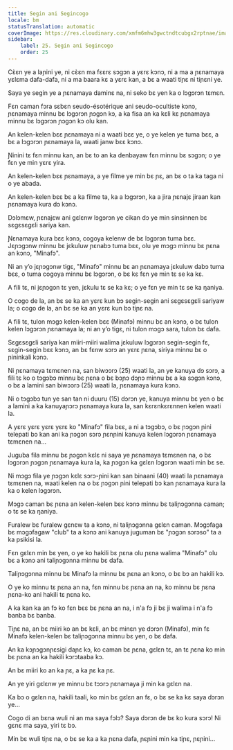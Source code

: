 ```yaml
---
title: Segin ani Segincogo
locale: bm
statusTranslation: automatic
coverImage: https://res.cloudinary.com/xmfm6mhw3gwctndtcubgx2rptnae/image/upload/v1740468922/small_cover_tratado_de_psicologia_revolucionaria_a4c0dca4e0.webp
sidebar:
    label: 25. Segin ani Segincogo
    order: 25
---
```

Cɛ̀ɛn ye a laɲini ye, ni cɛ̀ɛn ma fɛɛrɛ sɔgɔn a yɛrɛ kɔnɔ, ni a ma a ɲɛnamaya yɛlɛma dafa-dafa, ni a ma baara kɛ a yɛrɛ kan, a bɛ a waati tiɲɛ ni tiɲɛni ye.

Saya ye segin ye a ɲɛnamaya daminɛ na, ni seko bɛ yen ka o lɔgɔrɔn tɛmɛn.

Fɛn caman fɔra sɛbɛn seudo-ésotérique ani seudo-ocultiste kɔnɔ, ɲɛnamaya minnu bɛ lɔgɔrɔn ɲɔgɔn kɔ, a ka fisa an ka kɛli kɛ ɲɛnamaya minnu bɛ lɔgɔrɔn ɲɔgɔn kɔ olu kan.

An kelen-kelen bɛɛ ɲɛnamaya ni a waati bɛɛ ye, o ye kelen ye tuma bɛɛ, a bɛ a lɔgɔrɔn ɲɛnamaya la, waati janw bɛɛ kɔnɔ.

Ɲinini tɛ fɛn minnu kan, an bɛ to an ka denbayaw fɛn minnu bɛ sɔgɔn; o ye fɛn ye min yɛrɛ yira.

An kelen-kelen bɛɛ ɲɛnamaya, a ye filme ye min bɛ ɲɛ, an bɛ o ta ka taga ni o ye abada.

An kelen-kelen bɛɛ bɛ a ka filme ta, ka a lɔgɔrɔn, ka a jira ɲɛnajɛ jiraan kan ɲɛnamaya kura dɔ kɔnɔ.

Dɔlɔmɛw, ɲɛnajɛw ani gɛlɛnw lɔgɔrɔn ye cikan dɔ ye min sinsinnen bɛ sɛgɛsɛgɛli sariya kan.

Ɲɛnamaya kura bɛɛ kɔnɔ, cogoya kelenw de bɛ lɔgɔrɔn tuma bɛɛ. Jɛɲɔgɔnw minnu bɛ jɛkuluw ɲɛnabɔ tuma bɛɛ, olu ye mɔgɔ minnu bɛ ɲɛna an kɔnɔ, "Minafɔ".

Ni an y’o jɛɲɔgɔnw tigɛ, "Minafɔ" minnu bɛ an ɲɛnamaya jɛkuluw dabɔ tuma bɛɛ, o tuma cogoya minnu bɛ lɔgɔrɔn, o bɛ kɛ fɛn ye min tɛ se ka kɛ.

A fili tɛ, ni jɛɲɔgɔn tɛ yen, jɛkulu tɛ se ka kɛ; o ye fɛn ye min tɛ se ka ŋaniya.

O cogo de la, an bɛ se ka an yɛrɛ kun bɔ segin-segin ani sɛgɛsɛgɛli sariyaw la; o cogo de la, an bɛ se ka an yɛrɛ kun bɔ tiɲɛ na.

A fili tɛ, tulon mɔgɔ kelen-kelen bɛɛ (Minafɔ) minnu bɛ an kɔnɔ, o bɛ tulon kelen lɔgɔrɔn ɲɛnamaya la; ni an y’o tigɛ, ni tulon mɔgɔ sara, tulon bɛ dafa.

Sɛgɛsɛgɛli sariya kan miiri-miiri walima jɛkuluw lɔgɔrɔn segin-segin fɛ, sɛgin-segin bɛɛ kɔnɔ, an bɛ fɛnw sɔrɔ an yɛrɛ ɲɛna, siriya minnu bɛ o ɲininkali kɔnɔ.

Ni ɲɛnamaya tɛmɛnen na, san biwɔɔrɔ (25) waati la, an ye kanuya dɔ sɔrɔ, a fili tɛ ko o tɔgɔbɔ minnu bɛ ɲɛna o bɛ bɔɲɔ dɔɲɔ minnu bɛ a ka sɔgɔn kɔnɔ, o bɛ a lamini san biwɔɔrɔ (25) waati la, ɲɛnamaya kura kɔnɔ.

Ni o tɔgɔbɔ tun ye san tan ni duuru (15) dɔrɔn ye, kanuya minnu bɛ yen o bɛ a lamini a ka kanuyaɲɔrɔ ɲɛnamaya kura la, san kɛrɛnkɛrɛnnen kelen waati la.

A yɛrɛ yɛrɛ yɛrɛ yɛrɛ ko "Minafɔ" fila bɛɛ, a ni a tɔgɔbɔ, o bɛ ɲɔgɔn ɲini telepati bɔ kan ani ka ɲɔgɔn sɔrɔ ɲɛnɲini kanuya kelen lɔgɔrɔn ɲɛnamaya tɛmɛnen na...

Juguba fila minnu bɛ ɲɔgɔn kɛlɛ ni saya ye ɲɛnamaya tɛmɛnen na, o bɛ lɔgɔrɔn ɲɔgɔn ɲɛnamaya kura la, ka ɲɔgɔn ka gɛlɛn lɔgɔrɔn waati min bɛ se.

Ni mɔgɔ fila ye ɲɔgɔn kɛlɛ sɔrɔ-ɲini kan san binaani (40) waati la ɲɛnamaya tɛmɛnen na, waati kelen na o bɛ ɲɔgɔn ɲini telepati bɔ kan ɲɛnamaya kura la ka o kelen lɔgɔrɔn.

Mɔgɔ caman bɛ ɲɛna an kelen-kelen bɛɛ kɔnɔ minnu bɛ taliɲɔgɔnna caman; o tɛ se ka ŋaniya.

Furalew bɛ furalew gɛnɛw ta a kɔnɔ, ni taliɲɔgɔnna gɛlɛn caman. Mɔgɔfaga bɛ mɔgɔfagaw "club" ta a kɔnɔ ani kanuya juguman bɛ "ɲɔgɔn sɔrɔso" ta a ka psikisi la.

Fɛn gɛlɛn min bɛ yen, o ye ko hakili bɛ ɲɛna olu ɲɛna walima "Minafɔ" olu bɛ a kɔnɔ ani taliɲɔgɔnna minnu bɛ dafa.

Taliɲɔgɔnna minnu bɛ Minafɔ la minnu bɛ ɲɛna an kɔnɔ, o bɛ bɔ an hakili kɔ.

O ye ko minnu tɛ ɲɛna an na, fɛn minnu bɛ ɲɛna an na, ko minnu bɛ ɲɛna ɲɛna-ko ani hakili tɛ ɲɛna ko.

A ka kan ka an fɔ ko fɛn bɛɛ bɛ ɲɛna an na, i n'a fɔ ji bɛ ji walima i n'a fɔ banba bɛ banba.

Tiɲɛ na, an bɛ miiri ko an bɛ kɛli, an bɛ minɛn ye dɔrɔn (Minafɔ), min fɛ Minafɔ kelen-kelen bɛ taliɲɔgɔnna minnu bɛ yen, o bɛ dafa.

An ka kɔɲɔgɔnɲɛsigi daɲɛ kɔ, ko caman bɛ ɲɛna, gɛlɛn tɛ, an tɛ ɲɛna ko min bɛ ɲɛna an ka hakili kɔrɔtaaba kɔ.

An bɛ miiri ko an ka ɲɛ, a ka ɲɛ ka ɲɛ.

An ye yiri gɛlɛnw ye minnu bɛ tɔɔrɔ ɲɛnamaya ji min ka gɛlɛn na.

Ka bɔ o gɛlɛn na, hakili taali, ko min bɛ gɛlɛn an fɛ, o bɛ se ka kɛ saya dɔrɔn ye...

Cogo di an bɛna wuli ni an ma saya fɔlɔ? Saya dɔrɔn de bɛ ko kura sɔrɔ! Ni gɛnɛ ma saya, yiri tɛ bɔ.

Min bɛ wuli tiɲɛ na, o bɛ se ka a ka ɲɛna dafa, ɲɛɲini min ka tiɲɛ, ɲɛɲini...

